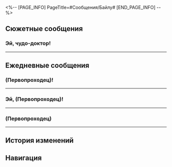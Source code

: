 <%-- [PAGE_INFO]
PageTitle=#Сообщения/Байлу#
[END_PAGE_INFO] --%>
{{Сообщение Инфобокс
|id          = 1211
|Изображение = Персонаж Байлу Иконка.png
|Тип         = Персонаж
|Отправитель = Байлу
|Описание    = Пейте больше тёплой воды и меньше злитесь
|Фракция     = Лофу Сяньчжоу
}}

==Сюжетные сообщения==
===Эй, чудо-доктор!===
{{Сообщения
|условие_получения = 
|текст =
:'''(Первопроходец):''' Эй, чудо-доктор!
:{Выбор} Есть посылка.
:'''(Первопроходец):''' Для Банься есть посылка, было бы здорово открыть вместе.
:'''Байлу:''' Хорошо! Встретимся в Приюте звёздных яликов!
:'''Байлу:''' Банься наверняка не будет возражать, если мы откроем её подарок.
}}
----

==Ежедневные сообщения==
===(Первопроходец)!===
{{Сообщения
|условие_получения = 
|текст=
:'''Байлу:''' (Первопроходец)!
:'''Байлу:''' Я сделала большое открытие!
:{Выбор} Поведайте, чудо-доктор.
:'''(Первопроходец):''' Поведайте, чудо-доктор.
:'''Байлу:''' В общем.
:'''Байлу:''' Шашлычок из ягодного фазана
:'''Байлу:''' вегетарианский!
:{Выбор} Ясно.
::'''(Первопроходец):''' Понятно, чудесное открытие.
::'''(Первопроходец):''' Но что это значит?
::'''Байлу:''' Это значит...
:{Выбор} Что это?
::'''(Первопроходец):''' Что такое шашлычок из ягодного фазана?
::'''Байлу:''' Я думала, что это мясной шашлык, приготовленный из ягодного фазана.
::'''Байлу:''' Но оказалось, что это ягодный шашлычок!
::'''(Первопроходец):''' Ого!
:'''Байлу:''' Я могу есть его!
:'''Байлу:''' Ха-ха-ха-ха-ха
:{Выбор} Зачем ты говоришь это?
:'''(Первопроходец):''' Зачем ты говоришь это?
:'''(Первопроходец):''' [[File:Sticker PPG 07 Pom-Pom 08.png|80px|&lbrack;Шок&rbrack;]]
:'''Байлу:''' Мне нравится сладкое, но я не ем сладкое мясо.
:'''Байлу:''' Поэтому, как бы заманчиво ни выглядел карамельный сироп медового цвета, покрывающий шашлык, я не осмеливалась его пробовать.
:'''Байлу:''' Но теперь всё изменилось.
:'''Байлу:''' Только посмотри на эти цвета...
:'''Байлу:''' Ах, я хочу есть.
:'''Байлу:''' Пойду куплю! Ха-ха-ха-ха
:'''Байлу:''' До встречи!
}}
----

===Эй, (Первопроходец)!===
{{Сообщения
|условие_получения = 
|текст=
:'''Байлу:''' Эй, (Первопроходец)!
:'''Байлу:''' Ты {{MC|ж=говорила|м=говорил}}, что тебя мучают кошмары?
:'''Байлу:''' Я составила для тебя план лечения!
:{Выбор} Спасибо.
::'''(Первопроходец):''' Спасибо, чудо-доктор!
::'''(Первопроходец):''' Ты мой спаситель!
::'''Байлу:''' Это моя работа!
::'''Байлу:''' Завтрак: тарелка супа, успокаивающего желудок, два кусочка картофельных оладий и палочка из теста, обжаренная во фритюре (с одним кусочком куриной голени на гриле).<br />Обед: половина котлеты из ароматного белого риса, тарелка тофу бабушки Чэнь, два клыкопирулета, большая чашка чая «Радость небожителя».<br />Ужин: порция генеральского бургера с телятиной на гриле, порция куриных крылышек, обжаренных во фритюре, две порции сырного картофеля фри.
:{Выбор} Я уже и {{MC|ж=забыла|м=забыл}}.
::'''(Первопроходец):''' Ох, я уже и {{MC|ж=забыла|м=забыл}}.
::'''(Первопроходец):''' Я не {{MC|ж=думала|м=думал}}, что ты запомнишь.
::'''Байлу:''' Ах.
::'''Байлу:''' Ты же ещё так {{MC|ж=молода|м=молод}}, откуда такая забывчивость.
::'''Байлу:''' Постой, мне нужно изменить лечение!
::'''Байлу:''' Завтрак: тарелка супа, успокаивающего желудок, два кусочка картофельных оладий и палочка из теста, обжаренная во фритюре (с одним кусочком куриной голени на гриле).<br />Обед: половина котлеты из ароматного белого риса, тарелка тофу бабушки Чэнь, два клыкопирулета, большая чашка чая «Радость небожителя».<br />Ужин: порция генеральского бургера с телятиной на гриле, порция куриных крылышек, обжаренных во фритюре, две порции сырного картофеля фри.<br />Перед сном: ореховая паста.
:'''Байлу:''' Не забудь принимать лекарство по расписанию!
:{Выбор} Это же просто план питания?
:'''(Первопроходец):''' Это же просто план питания?
:'''(Первопроходец):''' [[File:Sticker PPG 07 Pom-Pom 07.png|80px|&lbrack;Недоумение&rbrack;]]
:'''Байлу:''' Кто из нас целитель, ты или я?
:'''Байлу:''' Это пищетерапия!
:'''Байлу:''' Гарантирую, ты будешь {{MC|ж=счастлива|м=счастлив}} целый день после лечения, а у счастливых людей не бывает кошмаров!
:'''Байлу:''' [[File:Sticker PPG 07 Pom-Pom 06.png|80px|&lbrack;Одобрение&rbrack;]]
}}
----

===(Первопроходец)===
{{Сообщения
|условие_получения = 
|текст=
:'''Байлу:''' (Первопроходец)
:'''Байлу:''' Мне интересно.
:'''Байлу:''' Ты не знаешь, как можно стать выше?
:'''Байлу:''' Я не для себя, я для пациента спрашиваю.
:{Выбор} Кто из нас целитель?
::'''(Первопроходец):''' Кто из нас целитель?
::'''(Первопроходец):''' [[File:Sticker PPG 07 Pom-Pom 07.png|80px|&lbrack;Недоумение&rbrack;]]
::'''Байлу:''' Хватит!
:{Выбор} Этот пациент...
::'''(Первопроходец):''' Этот пациент... ты?
::'''(Первопроходец):''' [[File:Sticker PPG 07 Pom-Pom 07.png|80px|&lbrack;Недоумение&rbrack;]]
::'''Байлу:''' Не суй нос в чужое дело!
:'''Байлу:''' [[Файл:Пом-Пом Стикер 22.png|80px|&lbrack;Отказ&rbrack;]]
:'''Байлу:''' Это я задаю вопросы! Отвечай!
:{Выбор} Больше тренироваться.
::'''(Первопроходец):''' Попробуй больше тренироваться.
::'''Байлу:''' Я пыталась, не помогает!
::'''Байлу:''' Я каждый день соперничаю в остроумии и доблести с целителями из Комиссии по алхимии.
::'''Байлу:''' Я сильно стараюсь.
:{Выбор} Ложиться спать раньше.
::'''(Первопроходец):''' Нужно ложиться и вставать пораньше.
::'''Байлу:''' Я пыталась! Не помогает!
::'''Байлу:''' У меня очень строгое расписание.
:{Выбор} Пить больше молока.
::'''(Первопроходец):''' Кажется, нужно пить больше молока...
::'''Байлу:''' Это миф! Я уже пыталась.
::'''Байлу:''' Я по три раза в день пью молоко.
:'''Байлу:''' И совсем не подросла!
:{Выбор} Ты уже всё перепробовала.
:'''(Первопроходец):''' Хм, кажется, ты уже всё перепробовала.
:'''Байлу:''' ...Нет.
:'''Байлу:''' Это пациент уже всё перепробовал!
:{Выбор} Да-да.
:'''(Первопроходец):''' Да-да.
:'''(Первопроходец):''' [[Файл:Пом-Пом Стикер 26.png|80px|&lbrack;Сердечко&rbrack;]]
:'''Байлу:''' Хм.
:'''Байлу:''' Ла-ла-ла, я тебя игнорирую.
}}
----

==История изменений==
{{История изменений|2.7}}

==Навигация==
{{Сообщения Навбокс}}